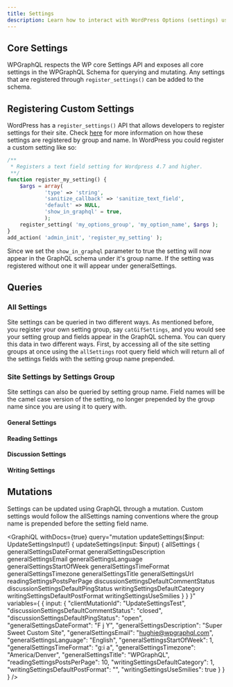```yaml
---
title: Settings
description: Learn how to interact with WordPress Options (settings) using WPGraphQL
---
```


## Core Settings

WPGraphQL respects the WP core Settings API and exposes all core settings in the WPGraphQL Schema for querying and mutating. Any settings that are registered through `register_settings()` can be added to the schema.


## Registering Custom Settings

WordPress has a `register_settings()` API that allows developers to register settings for their site. Check [here](https://developer.wordpress.org/reference/functions/register_setting/) for more information on how these settings are registered by group and name. In WordPress you could register a custom setting like so:

```PHP
/**
 * Registers a text field setting for Wordpress 4.7 and higher.
 **/
function register_my_setting() {
    $args = array(
            'type' => 'string',
            'sanitize_callback' => 'sanitize_text_field',
            'default' => NULL,
            'show_in_graphql' = true,
            );
    register_setting( 'my_options_group', 'my_option_name', $args );
}
add_action( 'admin_init', 'register_my_setting' );
```

Since we set the `show_in_graphql` parameter to true the setting will now appear in the GraphQL schema under it's group name. If the setting was registered without one it will appear under generalSettings.

## Queries

### All Settings

Site settings can be queried in two different ways. As mentioned before, you register your own setting group, say `catGifSettings`, and you would see your setting group and fields appear in the GraphQL schema. You can query this data in two different ways. First, by accessing all of the site setting groups at once using the `allSettings` root query field which will return all of the settings fields with the setting group name prepended.

<GraphiQL
  query="query {
  allSettings {
    generalSettingsDateFormat
    generalSettingsDescription
    generalSettingsEmail
    generalSettingsLanguage
    generalSettingsStartOfWeek
    generalSettingsTimeFormat
    generalSettingsTimezone
    generalSettingsTitle
    generalSettingsUrl
    readingSettingsPostsPerPage
    discussionSettingsDefaultCommentStatus
    discussionSettingsDefaultPingStatus
    writingSettingsDefaultCategory
    writingSettingsDefaultPostFormat
    writingSettingsUseSmilies
  }
}"
/>

### Site Settings by Settings Group

Site settings can also be queried by setting group name. Field names will be the camel case version of the setting, no longer prepended by the group name since you are using it to query with.

#### General Settings

<GraphiQL
  query="query{generalSettings {
  dateFormat
  description
  email
  language
  startOfWeek
  timeFormat
  timezone
  title
  url
}}"
/>

#### Reading Settings

<GraphiQL
  query="query{readingSettings {
    postsPerPage
}}"
/>

#### Discussion Settings

<GraphiQL
  query="query{discussionSettings {
  defaultCommentStatus
  defaultPingStatus
}}"
/>

#### Writing Settings

<GraphiQL
  query="query{writingSettings {
  defaultCategory
  defaultPostFormat
  useSmilies
}}"
/>

## Mutations

Settings can be updated using GraphQL through a mutation. Custom settings would follow the allSettings naming conventions where the group name is prepended before the setting field name.

<GraphiQL
  withDocs={true}
  query="mutation updateSettings($input: UpdateSettingsInput!) {
    updateSettings(input: $input) {
      allSettings {
        generalSettingsDateFormat
        generalSettingsDescription
        generalSettingsEmail
        generalSettingsLanguage
        generalSettingsStartOfWeek
        generalSettingsTimeFormat
        generalSettingsTimezone
        generalSettingsTitle
        generalSettingsUrl
        readingSettingsPostsPerPage
        discussionSettingsDefaultCommentStatus
        discussionSettingsDefaultPingStatus
        writingSettingsDefaultCategory
        writingSettingsDefaultPostFormat
        writingSettingsUseSmilies
      }
    }
  }"
  variables={
    {
      input: {
        "clientMutationId": "UpdateSettingsTest",
        "discussionSettingsDefaultCommentStatus": "closed",
        "discussionSettingsDefaultPingStatus": "open",
        "generalSettingsDateFormat": "F j Y",
        "generalSettingsDescription": "Super Sweet Custom Site",
        "generalSettingsEmail": "hughie@wpgraphql.com",
        "generalSettingsLanguage": "English",
        "generalSettingsStartOfWeek": 1,
        "generalSettingsTimeFormat": "g:i a",
        "generalSettingsTimezone": "America/Denver",
        "generalSettingsTitle": "WPGraphQL",
        "readingSettingsPostsPerPage": 10,
        "writingSettingsDefaultCategory": 1,
        "writingSettingsDefaultPostFormat": "",
        "writingSettingsUseSmilies": true
      }
    }
  }
/>

